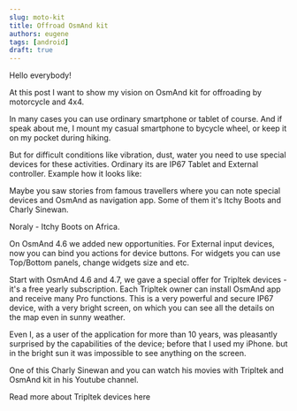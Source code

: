 ```yaml
---
slug: moto-kit
title: Offroad OsmAnd kit
authors: eugene
tags: [android]
draft: true
---
```



Hello everybody!

At this post I want to show my vision on OsmAnd kit for offroading by motorcycle and 4x4. 

In many cases you can use ordinary smartphone or tablet of course. And if speak about me, I mount my casual smartphone to bycycle wheel, or keep it on my pocket during hiking.



But for difficult conditions like vibration, dust, water you need to use special devices for these activities. Ordinary its are IP67 Tablet and External controller. Example how it looks like:


Maybe you saw stories from famous travellers where you can note special devices and OsmAnd as navigation app. Some of them it's Itchy Boots and Charly Sinewan.

Noraly - Itchy Boots on Africa.


On OsmAnd 4.6 we added new opportunities. For External input devices, now you can bind you actions for device buttons. For widgets you can use Top/Bottom panels, change widgets size and etc.

Start with OsmAnd 4.6 and 4.7, we gave a special offer for Tripltek devices - it's a free yearly subscription. Each Tripltek owner can install OsmAnd app and receive many Pro functions. This is a very powerful and secure IP67 device, with a very bright screen, on which you can see all the details on the map even in sunny weather.


Even I, as a user of the application for more than 10 years, was pleasantly surprised by the capabilities of the device; before that I used my iPhone. but in the bright sun it was impossible to see anything on the screen.

One of this Charly Sinewan and you can watch his movies with Tripltek and OsmAnd kit in his Youtube channel.




Read more about Tripltek devices here


<!--truncate-->

